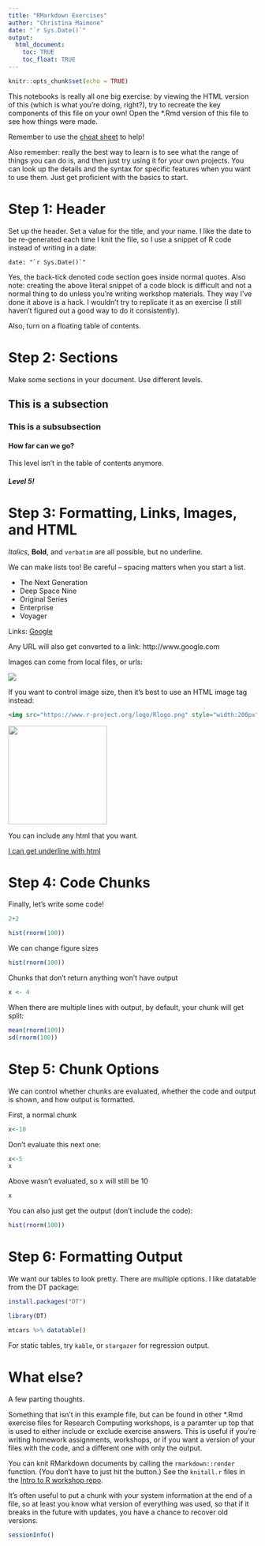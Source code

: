 ```yaml
---
title: "RMarkdown Exercises"
author: "Christina Maimone"
date: "`r Sys.Date()`"
output: 
  html_document:
    toc: TRUE
    toc_float: TRUE
---
```


```r
knitr::opts_chunk$set(echo = TRUE)
```

This notebooks is really all one big exercise: by viewing the HTML version of this (which is what you're doing, right?), try to recreate the key components of this file on your own!  Open the *.Rmd version of this file to see how things were made.

Remember to use the [cheat sheet](http://www.rstudio.com/wp-content/uploads/2016/03/rmarkdown-cheatsheet-2.0.pdf) to help!

Also remember: really the best way to learn is to see what the range of things you can do is, and then just try using it for your own projects.  You can look up the details and the syntax for specific features when you want to use them.  Just get proficient with the basics to start.

# Step 1: Header

Set up the header.  Set a value for the title, and your name.  I like the date to be re-generated each time I knit the file, so I use a snippet of R code instead of writing in a date: 

<code>date: &quot;&#96;r Sys.Date()&#96;&quot;</code>

Yes, the back-tick denoted code section goes inside normal quotes.  Also note: creating the above literal snippet of a code block is difficult and not a normal thing to do unless you're writing workshop materials.  They way I've done it above is a hack.  I wouldn't try to replicate it as an exercise (I still haven't figured out a good way to do it consistently).

Also, turn on a floating table of contents.

# Step 2: Sections

Make some sections in your document.  Use different levels.

## This is a subsection

### This is a subsubsection

#### How far can we go?

This level isn't in the table of contents anymore.

##### Level 5!


# Step 3: Formatting, Links, Images, and HTML

*Italics*, **Bold**, and `verbatim` are all possible, but no underline.

We can make lists too!  Be careful -- spacing matters when you start a list.

* The Next Generation
* Deep Space Nine
* Original Series
* Enterprise
* Voyager

Links: [Google](http://www.google.com)

Any URL will also get converted to a link: http://www.google.com

Images can come from local files, or urls:

![](rainbow.png)

If you want to control image size, then it's best to use an HTML image tag instead:

```html
<img src="https://www.r-project.org/logo/Rlogo.png" style="width:200px">
```

<img src="https://www.r-project.org/logo/Rlogo.png" style="width:200px">

You can include any html that you want.

<span style="text-decoration: underline">I can get underline with html</span>

# Step 4: Code Chunks

Finally, let's write some code!

```r
2+2
```

```r
hist(rnorm(100))
```

We can change figure sizes

```r
hist(rnorm(100))
```

Chunks that don't return anything won't have output

```r
x <- 4
```

When there are multiple lines with output, by default, your chunk will get split:

```r
mean(rnorm(100))
sd(rnorm(100))
```


# Step 5: Chunk Options

We can control whether chunks are evaluated, whether the code and output is shown, and how output is formatted.

First, a normal chunk

```r
x<-10
```

Don't evaluate this next one:

```r
x<-5
x
```

Above wasn't evaluated, so x will still be 10

```r
x
```

You can also just get the output (don't include the code):

```r
hist(rnorm(100))
```



# Step 6: Formatting Output

We want our tables to look pretty.  There are multiple options.  I like datatable from the DT package:

```r
install.packages("DT")
```

```r
library(DT)
```

```r
mtcars %>% datatable()
```

For static tables, try `kable`, or `stargazer` for regression output.


# What else?

A few parting thoughts.

Something that isn't in this example file, but can be found in other *.Rmd exercise files for Research Computing workshops, is a paramter up top that is used to either include or exclude exercise answers.  This is useful if you're writing homework assignments, workshops, or if you want a version of your files with the code, and a different one with only the output.

You can knit RMarkdown documents by calling the `rmarkdown::render` function.  (You don't have to just hit the button.)  See the `knitall.r` files in the [Intro to R workshop repo](https://github.com/nuitrcs/intro_r_workshop).

It's often useful to put a chunk with your system information at the end of a file, so at least you know what version of everything was used, so that if it breaks in the future with updates, you have a chance to recover old versions.

```r
sessionInfo()
```


